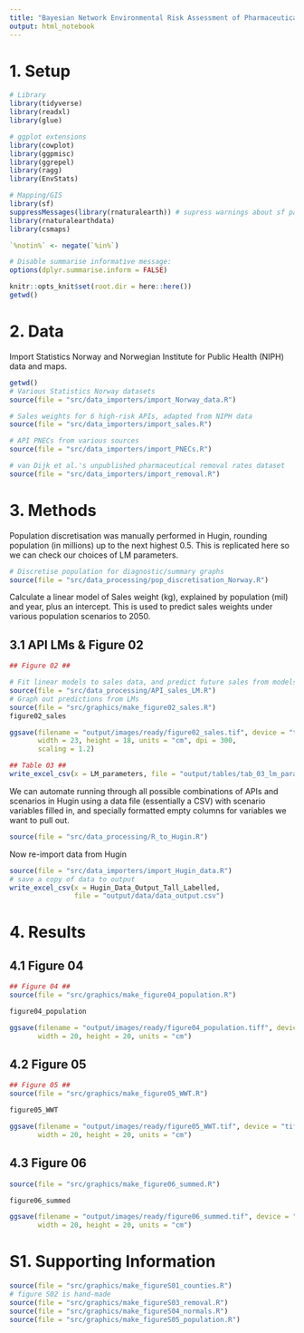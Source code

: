 ```yaml
---
title: "Bayesian Network Environmental Risk Assessment of Pharmaceuticals"
output: html_notebook
---
```


# 1. Setup

```r
# Library
library(tidyverse)
library(readxl)
library(glue)

# ggplot extensions
library(cowplot)
library(ggpmisc)
library(ggrepel)
library(ragg)
library(EnvStats)

# Mapping/GIS
library(sf)
suppressMessages(library(rnaturalearth)) # supress warnings about sf package depreciation
library(rnaturalearthdata)
library(csmaps)

`%notin%` <- negate(`%in%`)

# Disable summarise informative message:
options(dplyr.summarise.inform = FALSE)

knitr::opts_knit$set(root.dir = here::here())
getwd()
```

# 2. Data
Import Statistics Norway and Norwegian Institute for Public Health (NIPH) data and maps.
```r
getwd()
# Various Statistics Norway datasets
source(file = "src/data_importers/import_Norway_data.R")

# Sales weights for 6 high-risk APIs, adapted from NIPH data
source(file = "src/data_importers/import_sales.R")

# API PNECs from various sources
source(file = "src/data_importers/import_PNECs.R")

# van Dijk et al.'s unpublished pharmaceutical removal rates dataset
source(file = "src/data_importers/import_removal.R")
```

# 3. Methods

Population discretisation was manually performed in Hugin, rounding population (in millions) up to the 
next highest 0.5. This is replicated here so we can check our choices of LM parameters.

```r
# Discretise population for diagnostic/summary graphs
source(file = "src/data_processing/pop_discretisation_Norway.R")
```

Calculate a linear model of Sales weight (kg), explained by population (mil) and year, plus
an intercept. This is used to predict sales weights under various population scenarios to 2050.

## 3.1 API LMs & Figure 02

```r
## Figure 02 ##

# Fit linear models to sales data, and predict future sales from models
source(file = "src/data_processing/API_sales_LM.R")
# Graph out predictions from LMs
source(file = "src/graphics/make_figure02_sales.R")
figure02_sales 

ggsave(filename = "output/images/ready/figure02_sales.tif", device = "tiff",
       width = 23, height = 18, units = "cm", dpi = 300,
       scaling = 1.2)

## Table 03 ##
write_excel_csv(x = LM_parameters, file = "output/tables/tab_03_lm_params.csv")
```

We can automate running through all possible combinations of APIs and scenarios in Hugin using
a data file (essentially a CSV) with scenario variables filled in, and specially formatted empty
columns for variables we want to pull out.

```r
source(file = "src/data_processing/R_to_Hugin.R")
```

Now re-import data from Hugin

```r
source(file = "src/data_importers/import_Hugin_data.R")
# save a copy of data to output
write_excel_csv(x = Hugin_Data_Output_Tall_Labelled,
                file = "output/data/data_output.csv")

```


# 4. Results

## 4.1 Figure 04

```r
## Figure 04 ##
source(file = "src/graphics/make_figure04_population.R")

figure04_population

ggsave(filename = "output/images/ready/figure04_population.tiff", device = "tiff", 
       width = 20, height = 20, units = "cm")

```

## 4.2 Figure 05

```r
## Figure 05 ##
source(file = "src/graphics/make_figure05_WWT.R")

figure05_WWT

ggsave(filename = "output/images/ready/figure05_WWT.tif", device = "tiff", 
       width = 20, height = 20, units = "cm")
```

## 4.3 Figure 06

```r
source(file = "src/graphics/make_figure06_summed.R")

figure06_summed

ggsave(filename = "output/images/ready/figure06_summed.tif", device = "tiff", 
       width = 20, height = 20, units = "cm")
```

# S1. Supporting Information

```r
source(file = "src/graphics/make_figureS01_counties.R")
# figure S02 is hand-made
source(file = "src/graphics/make_figureS03_removal.R")
source(file = "src/graphics/make_figureS04_normals.R")
source(file = "src/graphics/make_figureS05_population.R")
```